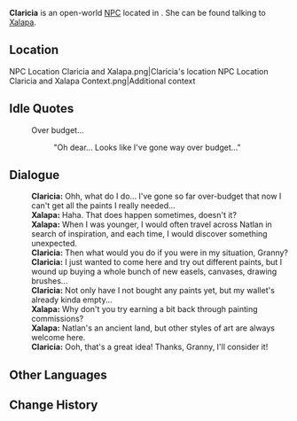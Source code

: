 {{Meta
<!-- Remove this template after adding the missing info -->
|missing_NPC_profile  = yes
}}
{{Character Infobox
|type             = Open-World NPC
|image            = NPC Claricia.png
|realname         = <!-- Optional, if different from in-game name -->
|deceased         = <!-- Past (for deceased prior to events of the game) or free response -->
|region           = Mondstadt
|location         = Natlan
|affiliation      = 
|title            = Painter

|ancestry         = <!-- Clan/family -->
|father           = 
|mother           = 
|spouse           = 
|sibling          = 
|child            = 
|relative         = 

|voiceEN          = 
|voiceCN          = 
|voiceJP          = 
|voiceKR          = 
|dialoguereward   = 
}}
'''Claricia''' is an open-world [[NPC]] located in {{Location|"Masters of the Night-Wind"}}. She can be found talking to [[Xalapa]].
<!-- Following a certain dialogue branch for the first time gives the player AMOUNT_AS_WORD [[Item]]. -->

==Location==
<gallery>
NPC Location Claricia and Xalapa.png|Claricia's location
NPC Location Claricia and Xalapa Context.png|Additional context
</gallery>
<!--
==Profile==
Detailed story/lore information goes here.
''(To be added.)''

===Appearance===
Keep appearance section short and concise. Limit to 2 paragraphs with 3-4 sentences each.
''(To be added.)''

==Quests and Events==
{{Quests and Events}}
-->
==Idle Quotes==
{{Dialogue Start}}
:{{DIcon|Idle}} Over budget...
::{{A|VO Claricia 01.ogg}} "Oh dear... Looks like I've gone way over budget..."
{{Dialogue End}}

==Dialogue==
{{Dialogue Start}}
:'''Claricia:''' Ohh, what do I do... I've gone so far over-budget that now I can't get all the paints I really needed...
:'''Xalapa:''' Haha. That does happen sometimes, doesn't it?
:'''Xalapa:''' When I was younger, I would often travel across Natlan in search of inspiration, and each time, I would discover something unexpected.
:'''Claricia:''' Then what would you do if you were in my situation, Granny?
:'''Claricia:''' I just wanted to come here and try out different paints, but I wound up buying a whole bunch of new easels, canvases, drawing brushes...
:'''Claricia:''' Not only have I not bought any paints yet, but my wallet's already kinda empty...
:'''Xalapa:''' Why don't you try earning a bit back through painting commissions?
:'''Xalapa:''' Natlan's an ancient land, but other styles of art are always welcome here.
:'''Claricia:''' Ooh, that's a great idea! Thanks, Granny, I'll consider it!
{{Dialogue End}}
<!--
==Event Dialogue==
===Event Name===
{{Dialogue Start}}
:'''{{subst:#titleparts:{{subst:PAGENAME}}}}:'''
{{Dialogue End}}
-->
==Other Languages==
{{Other Languages|default_hidden=1
|en      = Claricia
|zhs     = 克拉莉希娅
|zhs_rm  = Kèlālìxīyà
|zht     = 克拉莉希婭
|zht_rm  = Kèlālìxīyà
|ja      = クラリシア
|ja_rm   = Kurarishia
|ko      = 클라리시아
|es      = Claricia
|fr      = Claricia
|ru      = Кларисия
|th      = Claricia
|vi      = Claricia
|de      = Claricia
|id      = Claricia
|pt      = Claricia
|tr      = Claricia
|it      = Claricia
}}

==Change History==
{{Change History|5.2}}
<!--
==References==
{{Reflist}}
-->